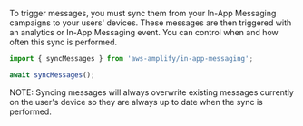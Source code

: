 To trigger messages, you must sync them from your In-App Messaging campaigns to your users' devices. These messages are then triggered with an analytics or In-App Messaging event. You can control when and how often this sync is performed.

```js
import { syncMessages } from 'aws-amplify/in-app-messaging';

await syncMessages();
```

<Callout informational>
  NOTE: Syncing messages will always overwrite existing messages currently on
  the user's device so they are always up to date when the sync is performed.
</Callout>
